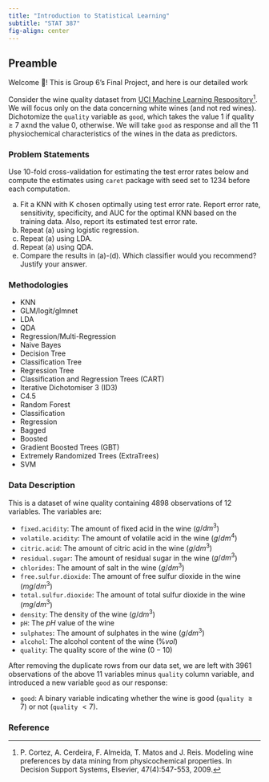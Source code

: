 ---
title: "Introduction to Statistical Learning"
subtitle: "STAT 387"
fig-align: center
---

## Preamble

Welcome 👋! This is Group 6's Final Project, and here is our detailed work

Consider the wine quality dataset from [UCI Machine Learning Respository](https://archive.ics.uci.edu/ml/datasets/Wine+Quality)[^1]. We will focus only on the data concerning white wines (and not red wines). Dichotomize the `quality` variable as `good`, which takes the value 1 if quality ≥ 7 axnd the value 0, otherwise. We will take `good` as response and all the 11 physiochemical characteristics of the wines in the data as predictors.

[^1]: P. Cortez, A. Cerdeira, F. Almeida, T. Matos and J. Reis. Modeling wine preferences by data mining from physicochemical properties. In Decision Support Systems, Elsevier, 47(4):547-553, 2009.

### Problem Statements

Use 10-fold cross-validation for estimating the test error rates below and compute the estimates using `caret` package with seed set to 1234 before each computation.

(a) Fit a KNN with K chosen optimally using test error rate. Report error rate, sensitivity, specificity, and AUC for the optimal KNN based on the training data. Also, report its estimated test error rate.
(b) Repeat (a) using logistic regression.
(c) Repeat (a) using LDA.
(d) Repeat (a) using QDA.
(e) Compare the results in (a)-(d). Which classifier would you recommend? Justify your answer.


### Methodologies

-   KNN
-   GLM/logit/glmnet
-   LDA
-   QDA
-   Regression/Multi-Regression
-   Naive Bayes
-   Decision Tree
-   Classification Tree
-   Regression Tree
-   Classification and Regression Trees (CART)
-   Iterative Dichotomiser 3 (ID3)
-   C4.5
-   Random Forest
-   Classification
-   Regression
-   Bagged
-   Boosted
-   Gradient Boosted Trees (GBT)
-   Extremely Randomized Trees (ExtraTrees)
-   SVM


### Data Description

This is a dataset of wine quality containing 4898 observations of 12 variables. The variables are:

-   `fixed.acidity`: The amount of fixed acid in the wine ($g/dm^3$)
-   `volatile.acidity`: The amount of volatile acid in the wine ($g/dm^4$)
-   `citric.acid`: The amount of citric acid in the wine ($g/dm^3$)
-   `residual.sugar`: The amount of residual sugar in the wine ($g/dm^3$)
-   `chlorides`: The amount of salt in the wine ($g/dm^3$)
-   `free.sulfur.dioxide`: The amount of free sulfur dioxide in the wine ($mg/dm^3$)
-   `total.sulfur.dioxide`: The amount of total sulfur dioxide in the wine ($mg/dm^3$)
-   `density`: The density of the wine ($g/dm^3$)
-   `pH`: The $pH$ value of the wine
-   `sulphates`: The amount of sulphates in the wine ($g/dm^3$)
-   `alcohol`: The alcohol content of the wine ($\% vol$)
-   `quality`: The quality score of the wine ($0-10$)

After removing the duplicate rows from our data set, we are left with 3961 observations of the above 11 variables minus `quality` column variable, and introduced a new variable `good` as our response:

-   `good`: A binary variable indicating whether the wine is good (`quality` $\geq 7$) or not (`quality` $<7$).


### Reference
